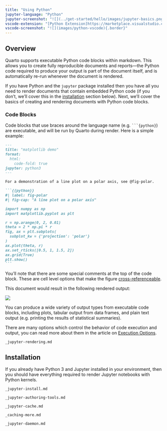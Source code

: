 ```yaml
---
title: "Using Python"
jupyter-language: "Python"
jupyter-screenshot: "![](../get-started/hello/images/jupyter-basics.png){.border}"
vscode-extension: "[Python Extension]https://marketplace.visualstudio.com/items?itemName=ms-python.python)"
vscode-screenshot: "![](images/python-vscode){.border}"
---
```


## Overview

Quarto supports executable Python code blocks within markdown. This allows you to create fully reproducible documents and reports---the Python code required to produce your output is part of the document itself, and is automatically re-run whenever the document is rendered.

If you have Python and the `jupyter` package installed then you have all you need to render documents that contain embedded Python code (if you don't, we'll cover this in the [installation](#installation) section below). Next, we'll cover the basics of creating and rendering documents with Python code blocks.

### Code Blocks

Code blocks that use braces around the language name (e.g. ```` ```{python} ````) are executable, and will be run by Quarto during render. Here is a simple example:

```` markdown
---
title: "matplotlib demo"
format:
  html:
    code-fold: true
jupyter: python3
---

For a demonstration of a line plot on a polar axis, see @fig-polar.

```{{python}}
#| label: fig-polar
#| fig-cap: "A line plot on a polar axis"

import numpy as np
import matplotlib.pyplot as plt

r = np.arange(0, 2, 0.01)
theta = 2 * np.pi * r
fig, ax = plt.subplots(
  subplot_kw = {'projection': 'polar'} 
)
ax.plot(theta, r)
ax.set_rticks([0.5, 1, 1.5, 2])
ax.grid(True)
plt.show()
```
````

You'll note that there are some special comments at the top of the code block. These are cell level options that make the figure [cross-referenceable](../authoring/cross-references.qmd).

This document would result in the following rendered output:

![](../../images/hello-jupyter.png){.border}

You can produce a wide variety of output types from executable code blocks, including plots, tabular output from data frames, and plain text output (e.g. printing the results of statistical summaries).

There are many options which control the behavior of code execution and output, you can read more about them in the article on [Execution Options](execution-options.qmd).

``` include
_jupyter-rendering.md
```

## Installation {#installation}

If you already have Python 3 and Jupyter installed in your environment, then you should have everything required to render Jupyter notebooks with Python kernels.

``` include
_jupyter-install.md
```

``` include
_jupyter-authoring-tools.md
```

``` include
_jupyter-cache.md
```

``` include
_caching-more.md
```

``` include
_jupyter-daemon.md
```
